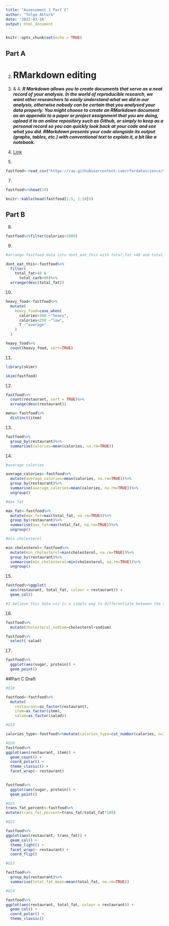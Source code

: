 ```yaml
---
title: "Assessment 1 Part C"
author: "Tolga Akturk"
date: '2022-03-16'
output: html_document
---
```


```r
knitr::opts_chunk$set(echo = TRUE)
```

## Part A

2. 
# RMarkdown editing

3. & 4. 
***R Markdown allows you to create documents that serve as a neat record of your analysis. In the world of reproducible research, we want other researchers to easily understand what we did in our analysis, otherwise nobody can be certain that you analysed your data properly. You might choose to create an RMarkdown document as an appendix to a paper or project assignment that you are doing, upload it to an online repository such as Github, or simply to keep as a personal record so you can quickly look back at your code and see what you did. RMarkdown presents your code alongside its output (graphs, tables, etc.) with conventional text to explain it, a bit like a notebook.***

5. 
[Link](https://rmarkdown.rstudio.com/lesson-8.html)

6. 
```r
fastfood<-read_csv("https://raw.githubusercontent.com/rfordatascience/tidytuesday/master/data/2018/2018-09-04/fastfood_calories.csv")
```

7. 
```r

fastfood%>%head(10)

```

```r

knitr::kable(head(fastfood[1:5, 1:10]))

```


## Part B

8. 
```r

fastfood%>%filter(calories>1000)

```

9. 
```r
#arrange fastfood data into dont_eat_this with total_fat >40 and total_carb >80

dont_eat_this<-fastfood%>%
  filter(
    total_fat>40 &
      total_carb>80)%>%
  arrange(desc(total_fat))

```

10.
```r

heavy_food<-fastfood%>%
  mutate(
    heavy_food=case_when(
      calories>500 ~"heavy",
      calories<250 ~"low",
      T ~"average"
    )
  )

heavy_food%>%
  count(heavy_food, sort=TRUE)

```

11.
```r

library(skimr)

skim(fastfood)

```

12.
```r

fastfood%>%
  count(restaurant, sort = TRUE)%>%
  arrange(desc(restaurant))

menu<-fastfood%>%
  distinct(item)

```

13. 
```r

fastfood%>%
  group_by(restaurant)%>%
  summarise(calories=mean(calories, na.rm=TRUE))

```

14. 
```r

#average calories

average_calories<-fastfood%>%
  mutate(average_calories=mean(calories, na.rm=TRUE))%>%
  group_by(restaurant)%>%
  summarise(average_calories=mean(calories, na.rm=TRUE))%>%
  ungroup()

```

```r

#max fat

max_fat<-fastfood%>%
  mutate(max_fat=max(total_fat, na.rm=TRUE))%>%
  group_by(restaurant)%>%
  summarise(max_fat=max(total_fat, na.rm=TRUE))%>%
  ungroup()

```

```r

#min cholesterol

min_cholesterol<-fastfood%>%
  mutate(min_cholesterol=min(cholesterol, na.rm=TRUE))%>%
  group_by(restaurant)%>%
  summarise(min_cholesterol=min(cholesterol, na.rm=TRUE))%>%
  ungroup()

```


15.
```r

fastfood%>%ggplot(
  aes(restaurant, total_fat, colour = restaurant)) +
  geom_col()

#I believe this data viz is a simple way to differentiate between the various restaurants on the x axis whilst also able to view on the y axis the total_fat of these restaurants. Additionally the impact of colour can help distiguish between the different types of restaurants. 

```

16. 
```r

fastfood%>%
  mutate(cholesterol_sodium=cholesterol+sodium)

fastfood%>%
  select(-salad)

```


17. 
```r

fastfood%>% 
  ggplot(aes(sugar, protein)) + 
  geom_point()

```

##Part C Draft

```r
#Q18 

fastfood<-fastfood%>%
  mutate(
    restaurant=as_factor(restaurant),
    item=as_factor(item),
    salad=as_factor(salad))


```


```r

#Q19  

calories_type<-fastfood%>%mutate(calories_type=cut_number(calories, n=3), labels = c("low", "med", "high"))%>% arrange(desc(calories))

```

```r

#Q20
fastfood%>%
ggplot(aes(restaurant, item)) +
  geom_count() +
  coord_polar() + 
  theme_classic() +
  facet_wrap(~ restaurant)
 

fastfood%>% 
  ggplot(aes(sugar, protein)) + 
  geom_point()
```

```r
#Q21
trans_fat_percent<-fastfood%>%
mutate(trans_fat_percent=trans_fat/total_fat*100)

```

```r
#Q22

fastfood%>%
ggplot(aes(restaurant, trans_fat)) +
  geom_col() +
  theme_light() +
  facet_wrap(~ restaurant) +
  coord_flip()
```

```r

#Q23

fastfood%>%
  group_by(restaurant)%>%
  summarise(total_fat_mean=mean(total_fat, na.rm=TRUE))
```

```r
#Q24

fastfood%>%
ggplot(aes(restaurant, total_fat, colour = restaurant)) +
  geom_col() +
  coord_polar() +
  theme_classic() 

```
